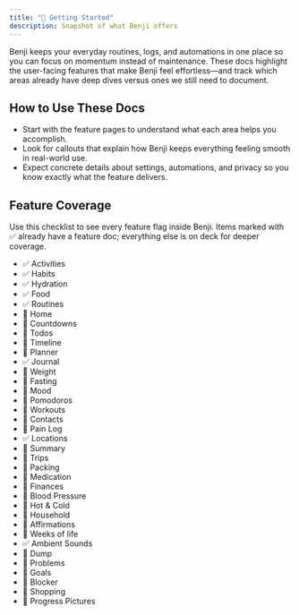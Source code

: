 ```yaml
---
title: "🚀 Getting Started"
description: Snapshot of what Benji offers
---
```


Benji keeps your everyday routines, logs, and automations in one place so you can focus on momentum instead of maintenance. These docs highlight the user-facing features that make Benji feel effortless—and track which areas already have deep dives versus ones we still need to document.

## How to Use These Docs

- Start with the feature pages to understand what each area helps you accomplish.
- Look for callouts that explain how Benji keeps everything feeling smooth in real-world use.
- Expect concrete details about settings, automations, and privacy so you know exactly what the feature delivers.

<Cards>
  <Card title="🎯 Activities" href="/docs/features/activities" />
  <Card title="💧 Hydration" href="/docs/features/hydration" />
  <Card title="🍽️ Food Tracking" href="/docs/features/food" />
  <Card title="🌱 Habit Tracking" href="/docs/features/habits" />
  <Card title="📍 Locations" href="/docs/features/locations" />
  <Card title="📓 Journal" href="/docs/features/journal" />
  <Card title="🎵 Ambient Sounds" href="/docs/features/ambient-sounds" />
  <Card title="🧩 Routine Builder" href="/docs/features/routines" />
</Cards>

## Feature Coverage

Use this checklist to see every feature flag inside Benji. Items marked with ✅ already have a feature doc; everything else is on deck for deeper coverage.

- ✅ Activities
- ✅ Habits
- ✅ Hydration
- ✅ Food
- ✅ Routines
- 📝 Home
- 📝 Countdowns
- 📝 Todos
- 📝 Timeline
- 📝 Planner
- ✅ Journal
- 📝 Weight
- 📝 Fasting
- 📝 Mood
- 📝 Pomodoros
- 📝 Workouts
- 📝 Contacts
- 📝 Pain Log
- ✅ Locations
- 📝 Summary
- 📝 Trips
- 📝 Packing
- 📝 Medication
- 📝 Finances
- 📝 Blood Pressure
- 📝 Hot & Cold
- 📝 Household
- 📝 Affirmations
- 📝 Weeks of life
- ✅ Ambient Sounds
- 📝 Dump
- 📝 Problems
- 📝 Goals
- 📝 Blocker
- 📝 Shopping
- 📝 Progress Pictures
